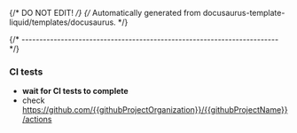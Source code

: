 {/* DO NOT EDIT! */}
{/* Automatically generated from docusaurus-template-liquid/templates/docusaurus. */}

{/* ------------------------------------------------------------------------ */}

### CI tests

- **wait for CI tests to complete**
- check https://github.com/{{githubProjectOrganization}}/{{githubProjectName}}/actions
